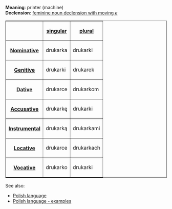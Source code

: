 '''Meaning''': printer (machine)<br>
'''Declension''': [[Polish language - feminine noun declension with moving e|feminine noun declension with moving ''e'']]

<table border=1>
<tr><th><th>[[Polish language - singular number|singular]]<th>[[Polish language - plural number|plural]]</tr>
<tr><th>[[Polish language - nominative|Nominative]]<td>drukarka<td>drukarki</tr>
<tr><th>[[Polish language - genitive|Genitive]]<td>drukarki<td>drukarek</tr>
<tr><th>[[Polish language - dative|Dative]]<td>drukarce<td>drukarkom</tr>
<tr><th>[[Polish language - accusative|Accusative]]<td>drukarkę<td>drukarki</tr>
<tr><th>[[Polish language - instrumental|Instrumental]]<td>drukarką<td>drukarkami</tr>
<tr><th>[[Polish language - locative|Locative]]<td>drukarce<td>drukarkach</tr>
<tr><th>[[Polish language - vocative|Vocative]]<td>drukarko<td>drukarki</tr>
</table>

See also:
* [[Polish language]]
* [[Polish language - examples]]